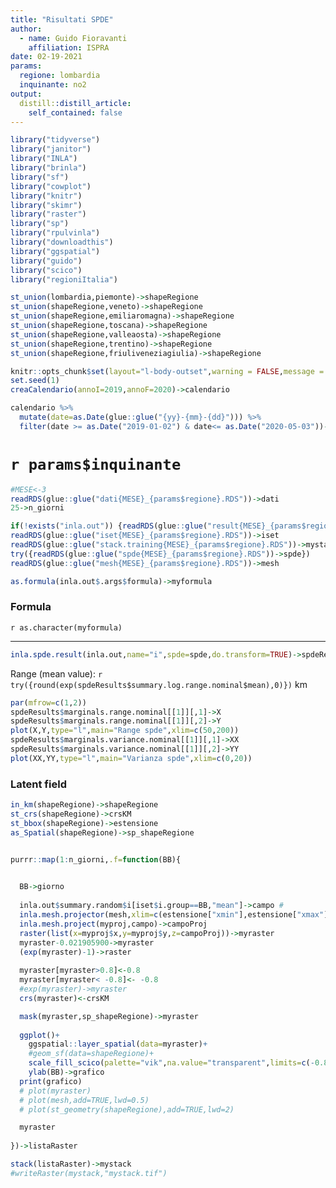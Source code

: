 ```yaml
---
title: "Risultati SPDE"
author:
  - name: Guido Fioravanti
    affiliation: ISPRA
date: 02-19-2021
params:
  regione: lombardia
  inquinante: no2
output:
  distill::distill_article:
    self_contained: false
---
```


```r
library("tidyverse")
library("janitor")
library("INLA")
library("brinla")
library("sf")
library("cowplot")
library("knitr")
library("skimr")
library("raster")
library("sp")
library("rpulvinla")
library("downloadthis")
library("ggspatial")
library("guido")
library("scico")
library("regioniItalia")

st_union(lombardia,piemonte)->shapeRegione
st_union(shapeRegione,veneto)->shapeRegione
st_union(shapeRegione,emiliaromagna)->shapeRegione
st_union(shapeRegione,toscana)->shapeRegione
st_union(shapeRegione,valleaosta)->shapeRegione
st_union(shapeRegione,trentino)->shapeRegione
st_union(shapeRegione,friuliveneziagiulia)->shapeRegione

knitr::opts_chunk$set(layout="l-body-outset",warning = FALSE,message = FALSE,echo=FALSE,fig.height=4,include = FALSE,eval = TRUE)
set.seed(1)
creaCalendario(annoI=2019,annoF=2020)->calendario

calendario %>%
  mutate(date=as.Date(glue::glue("{yy}-{mm}-{dd}"))) %>%
  filter(date >= as.Date("2019-01-02") & date<= as.Date("2020-05-03"))->calendario

```

# `r params$inquinante`  


```r
#MESE<-3
readRDS(glue::glue("dati{MESE}_{params$regione}.RDS"))->dati
25->n_giorni

if(!exists("inla.out")) {readRDS(glue::glue("result{MESE}_{params$regione}.RDS"))->inla.out}
readRDS(glue::glue("iset{MESE}_{params$regione}.RDS"))->iset
readRDS(glue::glue("stack.training{MESE}_{params$regione}.RDS"))->mystack
try({readRDS(glue::glue("spde{MESE}_{params$regione}.RDS"))->spde})
readRDS(glue::glue("mesh{MESE}_{params$regione}.RDS"))->mesh
```


```r
as.formula(inla.out$.args$formula)->myformula
```

### Formula

`r as.character(myformula)`

---


```r
inla.spde.result(inla.out,name="i",spde=spde,do.transform=TRUE)->spdeResults
```

Range (mean value): `r try({round(exp(spdeResults$summary.log.range.nominal$mean),0)})` km

```r
par(mfrow=c(1,2))
spdeResults$marginals.range.nominal[[1]][,1]->X
spdeResults$marginals.range.nominal[[1]][,2]->Y  
plot(X,Y,type="l",main="Range spde",xlim=c(50,200))
spdeResults$marginals.variance.nominal[[1]][,1]->XX
spdeResults$marginals.variance.nominal[[1]][,2]->YY
plot(XX,YY,type="l",main="Varianza spde",xlim=c(0,20))
```

### Latent field

```r
in_km(shapeRegione)->shapeRegione
st_crs(shapeRegione)->crsKM
st_bbox(shapeRegione)->estensione
as_Spatial(shapeRegione)->sp_shapeRegione


purrr::map(1:n_giorni,.f=function(BB){
  

  BB->giorno
      
  inla.out$summary.random$i[iset$i.group==BB,"mean"]->campo #
  inla.mesh.projector(mesh,xlim=c(estensione["xmin"],estensione["xmax"]),ylim=c(estensione["ymin"],estensione["ymax"]),dims = c(250,250))->myproj
  inla.mesh.project(myproj,campo)->campoProj
  raster(list(x=myproj$x,y=myproj$y,z=campoProj))->myraster
  myraster-0.021905900->myraster
  (exp(myraster)-1)->raster
  
  myraster[myraster>0.8]<-0.8
  myraster[myraster< -0.8]<- -0.8
  #exp(myraster)->myraster
  crs(myraster)<-crsKM

  mask(myraster,sp_shapeRegione)->myraster
  
  ggplot()+
    ggspatial::layer_spatial(data=myraster)+
    #geom_sf(data=shapeRegione)+
    scale_fill_scico(palette="vik",na.value="transparent",limits=c(-0.8,0.8))+
    ylab(BB)->grafico
  print(grafico)
  # plot(myraster)
  # plot(mesh,add=TRUE,lwd=0.5)
  # plot(st_geometry(shapeRegione),add=TRUE,lwd=2)

  myraster
  
})->listaRaster

stack(listaRaster)->mystack
#writeRaster(mystack,"mystack.tif")
```

